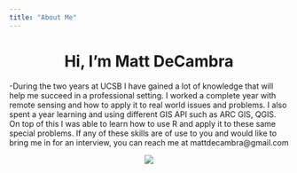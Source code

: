 ```yaml
---
title: "About Me"
---
```

  
<center>
# Hi, I'm Matt DeCambra
</center>

-During the two years at UCSB I have gained a lot of knowledge that will help me succeed in a professional setting. I worked a complete year with remote sensing and how to apply it to real world issues and problems. I also spent a year learning and using different GIS API such as ARC GIS, QGIS. On top of this I was able to learn how to use R and apply it to these same special problems. If any of these skills are of use to you and would like to bring me in for an interview, you can reach me at mattdecambra@gmail.com 

<center>
![](img/mattbeanie.jpg)
<center>